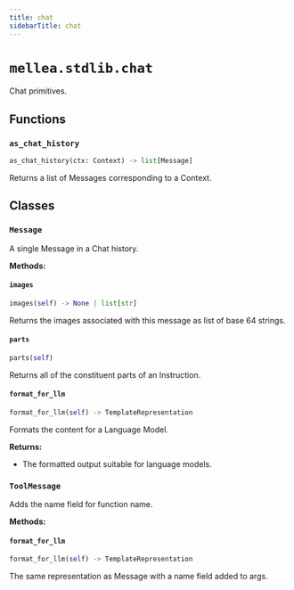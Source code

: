 ```yaml
---
title: chat
sidebarTitle: chat
---
```


# `mellea.stdlib.chat`


Chat primitives.

## Functions

### `as_chat_history`

```python
as_chat_history(ctx: Context) -> list[Message]
```


Returns a list of Messages corresponding to a Context.


## Classes

### `Message`


A single Message in a Chat history.


**Methods:**

#### `images`

```python
images(self) -> None | list[str]
```

Returns the images associated with this message as list of base 64 strings.


#### `parts`

```python
parts(self)
```

Returns all of the constituent parts of an Instruction.


#### `format_for_llm`

```python
format_for_llm(self) -> TemplateRepresentation
```

Formats the content for a Language Model.

**Returns:**
- The formatted output suitable for language models.


### `ToolMessage`


Adds the name field for function name.


**Methods:**

#### `format_for_llm`

```python
format_for_llm(self) -> TemplateRepresentation
```

The same representation as Message with a name field added to args.

